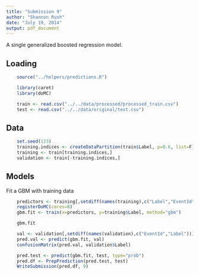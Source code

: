 ```yaml
---
title: "Submission 9"
author: "Shannon Rush"
date: "July 19, 2014"
output: pdf_document
---
```


A single generalized boosted regression model.

## Loading 
```r
    source("../helpers/predictions.R")
```
```r
    library(caret)
    library(doMC)
```
```r
    train <- read.csv("../../data/processed/processed_train.csv")
    test <- read.csv("../../data/original/test.csv")
```

## Data
```r
    set.seed(123)
    training.indices <- createDataPartition(train$Label, p=0.6, list=F)
    training <- train[training.indices,]
    validation <- train[-training.indices,]
```

## Models

Fit a GBM with training data

```r
    predictors <- training[,setdiff(names(training),c("Label","EventId"))]
    registerDoMC(cores=8)
    gbm.fit <- train(x=predictors, y=training$Label, method="gbm")
```
```r
    gbm.fit
```

```r
    val <- validation[,setdiff(names(validation),c("EventId","Label"))]
    pred.val <- predict(gbm.fit, val)
    confusionMatrix(pred.val, validation$Label)
```
```r
    pred.test <- predict(gbm.fit, test, type="prob")
    pred.df <- PrepPrediction(pred.test, test)
    WriteSubmission(pred.df, 9)
```





